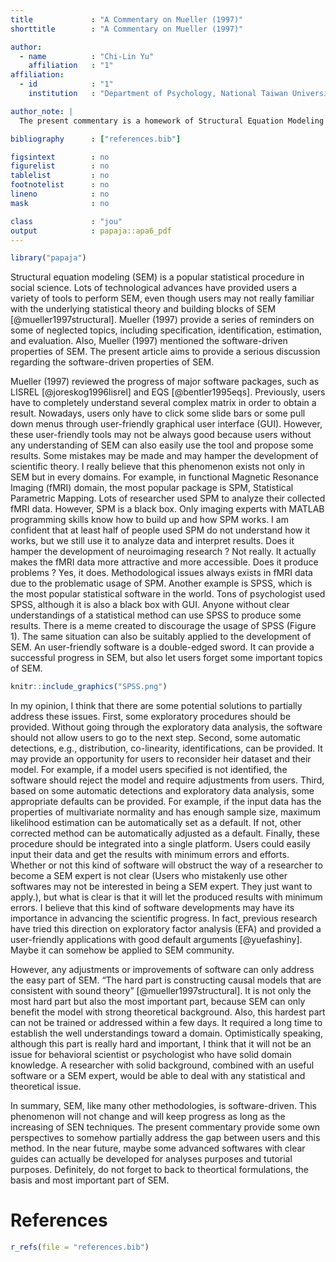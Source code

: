 ```yaml
---
title             : "A Commentary on Mueller (1997)"
shorttitle        : "A Commentary on Mueller (1997)"

author: 
  - name          : "Chi-Lin Yu"
    affiliation   : "1"
affiliation:
  - id            : "1"
    institution   : "Department of Psychology, National Taiwan University "

author_note: |
  The present commentary is a homework of Structural Equation Modeling course in Department of Psychology, National Taiwan University. Mentor: Li-Jen Weng. Student ID: R05227101 (Chi-Lin Yu). E-mail address: r05227101@ntu.edu.tw; psychilinyu@gmail.com. Draft can be found on https://github.com/PsyChiLin.

bibliography      : ["references.bib"]

figsintext        : no
figurelist        : no
tablelist         : no
footnotelist      : no
lineno            : no
mask              : no

class             : "jou"
output            : papaja::apa6_pdf
---
```


```r
library("papaja")
```
\setlength{\parindent}{4ex}

Structural equation modeling (SEM) is a popular statistical procedure in social science.
Lots of technological advances have provided users a variety of tools to perform SEM, even though users may not really familiar with the underlying statistical theory and building blocks of SEM [@mueller1997structural]. Mueller (1997) provide a series of reminders on some of neglected topics, including specification, identification, estimation, and evaluation. Also, Mueller (1997) mentioned the software-driven properties of SEM. The present article aims to provide a serious discussion regarding the software-driven properties of SEM.

Mueller (1997) reviewed the progress of major software packages, such as LISREL [@joreskog1996lisrel] and EQS [@bentler1995eqs]. Previously, users have to completely understand several complex matrix in order to obtain a result. Nowadays, users only have to click some slide bars or some pull down menus through user-friendly graphical user interface (GUI). However, these user-friendly tools may not be always good because users without any understanding of SEM can also easily use the tool and propose some results. Some mistakes may be made and may hamper the development of scientific theory. I really believe that this phenomenon exists not only in SEM but in every domains. For example, in functional Magnetic Resonance Imaging (fMRI) domain, the most popular package is SPM, Statistical Parametric Mapping. Lots of researcher used SPM to analyze their collected fMRI data. However, SPM is a black box. Only imaging experts with MATLAB programming skills know how to build up and how SPM works. I am confident that at least half of people used SPM do not understand how it works, but we still use it to analyze data and interpret results. Does it hamper the development of neuroimaging research ? Not really. It actually makes the fMRI data more attractive and more accessible. Does it produce problems ? Yes, it does. Methodological issues always exists in fMRI data due to the problematic usage of SPM. Another example is SPSS, which is the most popular statistical software in the world. Tons of psychologist used SPSS, although it is also a black box with GUI. Anyone without clear understandings of a statistical method can use SPSS to produce some results. There is a meme created to discourage the usage of SPSS (Figure 1). The same situation can also be suitably applied to the development of SEM. An user-friendly software is a double-edged sword. It can provide a successful progress in SEM, but also let users forget some important topics of SEM.

```r
knitr::include_graphics("SPSS.png")
``` 

In my opinion, I think that there are some potential solutions to partially address these issues. First, some exploratory procedures should be provided. Without going through the exploratory data analysis, the software should not allow users to go to the next step. Second, some automatic detections, e.g., distribution, co-linearity, identifications, can be provided. It may provide an opportunity for users to reconsider heir dataset and their model. For example, if a model users specified is not identified, the software should reject the model and require adjustments from users. Third, based on some automatic detections and exploratory data analysis, some appropriate defaults can be provided. For example, if the input data has the properties of multivariate normality and has enough sample size, maximum likelihood estimation can be automatically set as a default. If not, other corrected method can be automatically adjusted as a default. Finally, these procedure should be integrated into a single platform. Users could easily input their data and get the results with minimum errors and efforts. Whether or not this kind of software will obstruct the way of a researcher to become a SEM expert is not clear (Users who mistakenly use other softwares may not be interested in being a SEM expert. They just want to apply.), but what is clear is that it will let the produced results with minimum errors. I believe that this kind of software developments may have its importance in advancing the scientific progress. In fact, previous research have tried this direction on exploratory factor analysis (EFA) and provided a user-friendly applications with good default arguments [@yuefashiny]. Maybe it can somehow be applied to SEM community. 

However, any adjustments or improvements of software can only address the easy part of SEM. "The hard part is constructing causal models that are consistent with sound theory" [@mueller1997structural]. It is not only the most hard part but also the most important part, because SEM can only benefit the model with strong theoretical background. Also, this hardest part can not be trained or addressed within a few days. It required a long time to establish the well understandings toward a domain. Optimistically speaking, although this part is really hard and important, I think that it will not be an issue for behavioral scientist or psychologist who have solid domain knowledge. A researcher with solid background, combined with an useful software or a SEM expert, would be able to deal with any statistical and theoretical issue. 

In summary, SEM, like many other methodologies, is software-driven. This phenomenon will not change and will keep progress as long as the increasing of SEN techniques. The present commentary provide some own perspectives to somehow partially address the gap between users and this method. In the near future, maybe some advanced softwares with clear guides can actually be developed for analyses purposes and tutorial purposes. Definitely, do not forget to back to theortical formulations, the basis and most important part of SEM.


# References

```r
r_refs(file = "references.bib")
```

\setlength{\parindent}{-0.5in}
\setlength{\leftskip}{0.5in}
